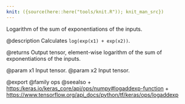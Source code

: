```yaml
---
knit: ({source(here::here("tools/knit.R")); knit_man_src})
---
```

Logarithm of the sum of exponentiations of the inputs.

@description
Calculates `log(exp(x1) + exp(x2))`.

@returns
Output tensor, element-wise logarithm of the sum of exponentiations
of the inputs.

@param x1 Input tensor.
@param x2 Input tensor.

@export
@family ops
@seealso
+ <https:/keras.io/keras_core/api/ops/numpy#logaddexp-function>
+ <https://www.tensorflow.org/api_docs/python/tf/keras/ops/logaddexp>
